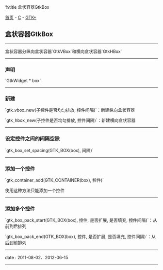 %title 盒状容器GtkBox

[[../../../index|首页]] - [[../index|C]] - [[index|GTK+]]
==盒状容器GtkBox==
----
盒状容器分纵向盒状容器`GtkVBox`和横向盒状容器`GtkHBox`
----
===声明===

`GtkWidget * box`
----
===新建===

`gtk_vbox_new(子控件是否均匀排放, 控件间隔)`：新建纵向盒状容器

`gtk_hbox_new(子控件是否均匀排放, 控件间隔)`：新建横向盒状容器
----
===设定控件之间的间隔空隙===

`gtk_box_set_spacing(GTK_BOX(box), 间隔)`
----
===添加一个控件===

`gtk_container_add(GTK_CONTAINER(box), 控件)`

使用这种方法只能添加一个控件
----
===添加多个控件===

`gtk_box_pack_start(GTK_BOX(box), 控件, 是否扩展, 是否填充, 控件间隔)`：从前到后排列

`gtk_box_pack_end(GTK_BOX(box), 控件, 是否扩展, 是否填充, 控件间隔)`：从后到前排列
----
<red>date</red> : 2011-08-02、2012-06-15
----
